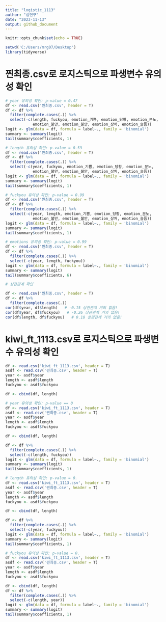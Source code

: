 ```yaml
---
title: "logistic_1113"
author: "심현구"
date: "2023-11-13"
output: github_document
---
```


```r
knitr::opts_chunk$set(echo = TRUE)
```


```r
setwd('C:/Users/mrg07/Desktop')
library(tidyverse)
```

# 찐최종.csv로 로지스틱으로 파생변수 유의성 확인

```r
# year 유의성 확인: p-value = 0.47
df <- read.csv('찐최종.csv', header = T)
df <- df %>% 
  filter(complete.cases(.)) %>% 
  select(-c(length, fuckyou, emotion_기쁨, emotion_당황, emotion_분노,
            emotion_불안, emotion_불안, emotion_상처, emotion_슬픔))
logit <- glm(data = df, formula = label~., family = 'binomial')
summary <- summary(logit)
tail(summary$coefficients, 1)
```

```r
# length 유의성 확인: p-value = 0.53
df <- read.csv('찐최종.csv', header = T)
df <- df %>% 
  filter(complete.cases(.)) %>% 
  select(-c(year, fuckyou, emotion_기쁨, emotion_당황, emotion_분노,
            emotion_불안, emotion_불안, emotion_상처, emotion_슬픔))
logit <- glm(data = df, formula = label~., family = 'binomial')
summary <- summary(logit)
tail(summary$coefficients, 1)
```


```r
# fuckyou 유의성 확인: p-value = 0.99
df <- read.csv('찐최종.csv', header = T)
df <- df %>% 
  filter(complete.cases(.)) %>% 
  select(-c(year, length, emotion_기쁨, emotion_당황, emotion_분노,
            emotion_불안, emotion_불안, emotion_상처, emotion_슬픔))
logit <- glm(data = df, formula = label~., family = 'binomial')
summary <- summary(logit)
tail(summary$coefficients, 1)
```

```r
# emotions 유의성 확인: p-value = 0.99
df <- read.csv('찐최종.csv', header = T)
df <- df %>% 
  filter(complete.cases(.)) %>% 
  select(-c(year, length, fuckyou))
logit <- glm(data = df, formula = label~., family = 'binomial')
summary <- summary(logit)
tail(summary$coefficients, 6)
```


```r
# 상관관계 확인

df <- read.csv('찐최종.csv', header = T)
df <- df %>% 
  filter(complete.cases(.))
cor(df$year, df$length)   # -0.15 상관관계 거의 없음!
cor(df$year, df$fuckyou)   # -0.26 상관관계 거의 없음!
cor(df$length, df$fuckyou)   # 0.18 상관관계 거의 없음!
```






# kiwi_ft_1113.csv로 로지스틱으로 파생변수 유의성 확인

```r
df <- read.csv('kiwi_ft_1113.csv', header = T)
asdf <- read.csv('찐최종.csv', header = T)
year <- asdf$year
length <- asdf$length
fuckyou <- asdf$fuckyou

df <- cbind(df, length)
```

```r
# year 유의성 확인: p-value == 0
df <- read.csv('kiwi_ft_1113.csv', header = T)
asdf <- read.csv('찐최종.csv', header = T)
year <- asdf$year
length <- asdf$length
fuckyou <- asdf$fuckyou

df <- cbind(df, length)

df <- df %>% 
  filter(complete.cases(.)) %>% 
  select(-c(length, fuckyou))
logit <- glm(data = df, formula = label~., family = 'binomial')
summary <- summary(logit)
tail(summary$coefficients, 1)
```
```r
# length 유의성 확인: p-value = 0.
df <- read.csv('kiwi_ft_1113.csv', header = T)
asdf <- read.csv('찐최종.csv', header = T)
year <- asdf$year
length <- asdf$length
fuckyou <- asdf$fuckyou

df <- cbind(df, length)

df <- df %>% 
  filter(complete.cases(.)) %>% 
  select(-c(year, fuckyou))
logit <- glm(data = df, formula = label~., family = 'binomial')
summary <- summary(logit)
tail(summary$coefficients, 1)
```

```r
# fuckyou 유의성 확인: p-value = 0.
df <- read.csv('kiwi_ft_1113.csv', header = T)
asdf <- read.csv('찐최종.csv', header = T)
year <- asdf$year
length <- asdf$length
fuckyou <- asdf$fuckyou

df <- cbind(df, length)
df <- df %>% 
  filter(complete.cases(.)) %>% 
  select(-c(length, year))
logit <- glm(data = df, formula = label~., family = 'binomial')
summary <- summary(logit)
tail(summary$coefficients, 1)
```



